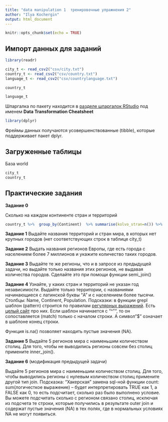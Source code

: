 ```yaml
---
title: "data manipulation 1  тренировочные упражнения 2"
author: "Ilya Kochergin"
output: html_document
---
```


```r
knitr::opts_chunk$set(echo = TRUE)
```

## Импорт данных для заданий


```r
library(readr)
```



```r
city_t <- read_csv2("csv/city.txt")
country_t <- read_csv2("csv/country.txt")
language_t <- read_csv2("csv/countrylanguage.txt")
```

```r
country_t
```

```r
language_t
```


Шпаргалка по пакету находится в [разделе шпаргалок RStudio](https://rstudio.com/resources/cheatsheets/) под именем **Data Transformation Cheatsheet**

```r
library(dplyr)
```

Фреймы данных получаются усовершенствованные (tibble), которые поддерживает пакет dplyr.



## Загруженные таблицы

База world

```r
city_t
country_t
```

## Практические задания


**Задание 0**

Сколько на каждом континенте стран и территорий

```r
country_t %>%  group_by(Continent)  %>% summarise(kolvo_stran=n()) %>% arrange(desc(kolvo_stran))
```


**Задание 1**
Выдайте названия территорий и стран мира, в которых нет крупных городов (нет соответствующих строк в таблице city_t)


**Задание 2**
Выдать названия регионов Европы, где есть города с населением более 7 миллионов и укажите количество таких городов.


**Задание 3**
Выдайте  те же регионы, что и в запросе из предыдущей задачи, но выдайте 
только названия этих регионов, не выдавая количества городов.
Сделайте это при помощи функции semi_join()  



**Задание 4**
Узнайте, у каких стран и территорий не указан год независимости. Выдайте только территории, c названиями начинающиеся с латинской буквы "A" и с населением более тысячи.  Столбцы: Name, Continent, Population. Подсказки:  в функции grepl   шаблон (pattern) строится по правилам [регулярных выражений](https://ru.wikipedia.org/wiki/Регулярные_выражения).  Есть [целый сайт](http://www.regular-expressions.info/rlanguage.html) про них. Если шаблон начинается с "^"", то он сопоставляется (match) только с началом строки. А символ "$" означает в шаблоне конец строки.   

Функция is.na() позволяет находить пустые значения (NA).


**Задание 5**
Выдайте 5 регионов мира с наименьшим количеством столиц. Для того, чтобы не выводились регионы совсем без столиц примените inner_join(). 



**Задание 6**
(модификация предыдущей задачи)

Выдайте 5 регионов мира с наименьшим количеством столиц. Для того, чтобы выводились регионы с нулевым количеством столиц примените  другой тип join. Подсказка: "Хакерская" замена sql-ной функции count: sum(логичесткое выражение) -- будет интерпретировать TRUE как 1, а FALSE как 0, то есть подсчитает, сколько раз было выполнено условие. Вы можете подсчитать сколько с регионом связано столиц, исключая из подсчета те строки, которые получились в результате outer join  и содержат пустые значения (NA) в тех полях, где в нормальных условиях NA не могут появиться. 





